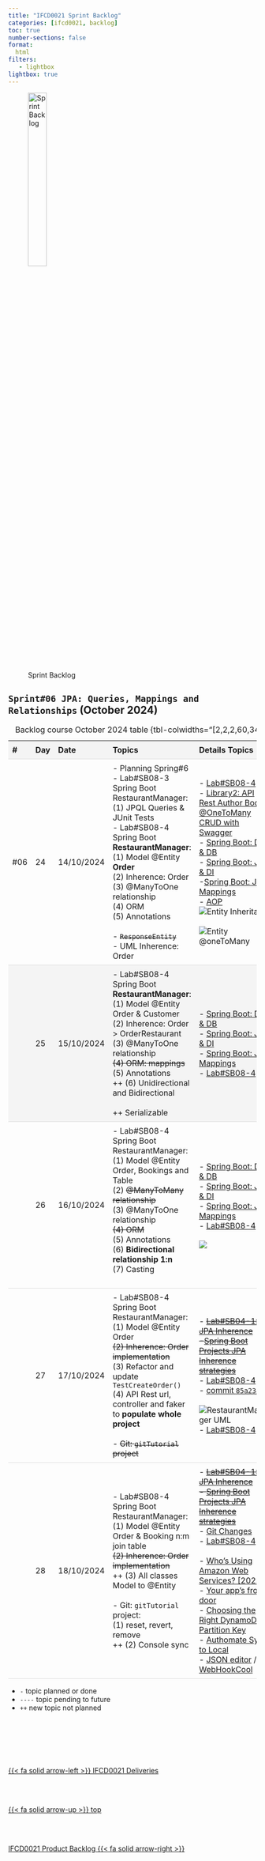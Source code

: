 ```yaml
---
title: "IFCD0021 Sprint Backlog"
categories: [ifcd0021, backlog]
toc: true
number-sections: false
format:
  html
filters:
   - lightbox
lightbox: true
---
```


<style>

.heatMap th { background:  #f4f4f4;}
tr:nth-child(2) {background-color: #f4f4f4;}

th, td {
  padding: 8px;
  text-align: left;
  border-bottom: 1px solid #ddd;
}

tr:hover {background-color:  #f4f4f4;}

</style>

![Sprint Backlog](/images/home/backlog.jpg){width="30%"}

<div class="heatMap">

::: {.column-page-right}


##  ``Sprint#06 JPA: Queries, Mappings and Relationships`` (October 2024)

| # | Day | Date | Topics |  Details Topics |
| -- | -- | -- | -- | -- |
|  #06 | 24 | 14/10/2024 |  - Planning Spring#6 </br> - Lab#SB08-3 Spring Boot RestaurantManager: </br>  (1) JPQL Queries & JUnit Tests </br>  - Lab#SB08-4 Spring Boot **RestaurantManager**: </br>  (1) Model @Entity **Order**   </br> (2) Inherence: Order </br> (3) @ManyToOne relationship </br> (4) ORM </br>(5)  Annotations </br ></br> - <s> `ResponseEntity`</s> </br>  - UML Inherence: Order  | - [Lab#SB08-4](/springboot/sblab8-4.qmd){.external target='_blank'} </BR> - [Library2: API Rest Author Book @OneToMany CRUD with Swagger](https://github.com/AlbertProfe/cifojava2022-3/wiki/Library2:-API-Rest-Author-Book-@OneToMany-CRUD-with-Swagger){.external target='_blank'}</br> - [Spring Boot: Data & DB](/springboot/boot-concepts-data.qmd) </br> - [Spring Boot: JPA & DI](/springboot/boot-concepts-jpa.qmd) </br> -[Spring Boot: JPA Mappings](/springboot/boot-concepts-jpa-2.qmd)  </br>  - [AOP](https://en.wikipedia.org/wiki/Aspect-oriented_programming){.external target='_blank'}</bvr></BR> ![Entity Inheritance](/images/springboot/labsb04-1-entity-inherence-.png){.lightbox}     </br></br>  ![Entity @oneToMany](/images/springboot/labsb08/labsb08-4-onetomay.png){.lightbox}   </br>   |
|   | 25 | 15/10/2024 | - Lab#SB08-4 Spring Boot **RestaurantManager**: </br>  (1) Model @Entity Order & Customer   </br> (2) Inherence: Order > OrderRestaurant </br> (3) @ManyToOne relationship </br> <s>(4) ORM: mappings</s> </br> (5)  Annotations </br>   ++ (6) Unidirectional and Bidirectional </br></br > ++ Serializable |  - [Spring Boot: Data & DB](/springboot/boot-concepts-data.qmd) </br> - [Spring Boot: JPA & DI](/springboot/boot-concepts-jpa.qmd) </br> - [Spring Boot: JPA Mappings](/springboot/boot-concepts-jpa-2.qmd)   </br> - [Lab#SB08-4](/springboot/sblab8-4.qmd){.external target='_blank'} </BR> |
|   | 26 | 16/10/2024 | - Lab#SB08-4 Spring Boot RestaurantManager: </br>  (1) Model @Entity Order, Bookings and Table  </br> (2)  <s>@ManyToMany relationship</s> </br> (3) @ManyToOne relationship </br> <s>(4) ORM</s> </br>(5)  Annotations </br> (6) **Bidirectional relationship 1:n **</br> (7) Casting </br></br> |  - [Spring Boot: Data & DB](/springboot/boot-concepts-data.qmd) </br> - [Spring Boot: JPA & DI](/springboot/boot-concepts-jpa.qmd) </br> - [Spring Boot: JPA Mappings](/springboot/boot-concepts-jpa-2.qmd)   </br> - [Lab#SB08-4](/springboot/sblab8-4.qmd){.external target='_blank'} </BR></br>  ![](/images/springboot/labsb08/lab08-4-uml.png){.lightbox}|
|   | 27 | 17/10/2024 | - Lab#SB08-4 Spring Boot RestaurantManager: </br>  (1) Model @Entity Order   </br>  <s>(2) Inherence: Order implementation  </s></br> (3) Refactor and update `TestCreateOrder()` </br>  (4) API Rest url, controller and faker to **populate whole project**</br></br> - <s>Git: `gitTutorial` project </s> </br> | -  <s>[Lab#SB04-1: JPA Inherence](/springboot/sblab4.qmd)    </br> -[Spring Boot Projects JPA Inherence strategies](https://github.com/AlbertProfe/cifojava2022-6/wiki){.external target='_blank'} </s></br> - [Lab#SB08-4](/springboot/sblab8-4.qmd){.external target='_blank'}  </br> - [commit `85a23ab`](/springboot/sblab8-4.qmd#commit-85a23ab){.external target='_blank'}</BR>  </br>  ![RestaurantManager UML](/images/springboot/labsb08/lab08-4-uml-3.png){.lightbox} </br>  - [Lab#SB08-4](/springboot/sblab8-4.qmd){.external target='_blank'} |
|   | 28 | 18/10/2024 | - Lab#SB08-4 Spring Boot RestaurantManager: </br>  (1) Model @Entity Order & Booking n:m join table   </br> <s>(2) Inherence: Order implementation</s> </br> ++ (3) All classes Model to @Entity  </br></br> - Git: `gitTutorial` project: </br> (1)  reset, revert, remove </br>  ++ (2)  Console sync  </br>  | - <s>[Lab#SB04-1: JPA Inherence](/springboot/sblab4.qmd) </br> - [Spring Boot Projects JPA Inherence strategies](https://github.com/AlbertProfe/cifojava2022-6/wiki){.external target='_blank'} </s></br>  - [Git Changes](https://www.atlassian.com/es/git/tutorials/undoing-changes){.external target='_blank'}  </br>  - [Lab#SB08-4](/springboot/sblab8-4.qmd){.external target='_blank'} </br></br> - [Who’s Using Amazon Web Services? [2023]](https://spacelift.io/blog/who-is-using-aws){.external target='_blank'} </br> - [Your app’s front door](https://ngrok.com/){.external target='_blank'} </BR>  - [Choosing the Right DynamoDB Partition Key](https://aws.amazon.com/blogs/database/choosing-the-right-dynamodb-partition-key/){.external target='_blank'} </BR>  - [Authomate Sync to Local](https://gist.github.com/AlbertProfe/4f9d89ffe14beb62d166730929070e9a){.external target='_blank'} </br> - [JSON editor](https://jsoncrack.com/editor){.external target='_blank'} /  [WebHookCool](https://webhook.cool){.external target='_blank'}|
: Backlog course October 2024 table {tbl-colwidths="[2,2,2,60,34]"}
:::

</div>

::: {.callout-note}
- `-` topic planned or done
- `----` topic pending to future
- `++` new topic not planned
:::


<!--- navLinks -->
<br><br>

<div class=row>
<br>
<div class='column left previous'>
<br>
[{{< fa solid arrow-left >}} IFCD0021 Deliveries](/ifcd0021-24/ifcd0021deliveries-24.qmd)
<br>
</div>
<br>
<div class='column center'>
<br>
[{{< fa solid arrow-up >}} top](#top)
<br>
</div>
<br>
<div class='column right next'>
<br>
[IFCD0021 Product Backlog  {{< fa solid arrow-right >}}](/ifcd0021-24/ifcd0021backlog-product-24.qmd)
<br>
</div>
<br>
</div>
